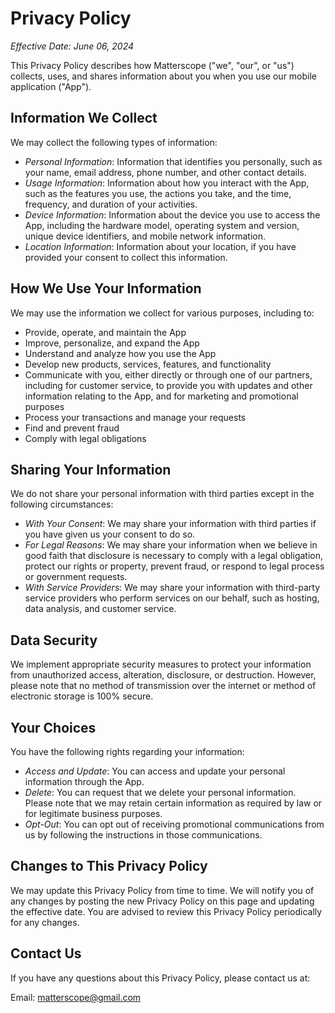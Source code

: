 # Privacy Policy

*Effective Date: June 06, 2024*

This Privacy Policy describes how Matterscope ("we", "our", or "us") collects, uses, and shares information about you when you use our mobile application ("App").

## Information We Collect

We may collect the following types of information:

- *Personal Information*: Information that identifies you personally, such as your name, email address, phone number, and other contact details.
- *Usage Information*: Information about how you interact with the App, such as the features you use, the actions you take, and the time, frequency, and duration of your activities.
- *Device Information*: Information about the device you use to access the App, including the hardware model, operating system and version, unique device identifiers, and mobile network information.
- *Location Information*: Information about your location, if you have provided your consent to collect this information.

## How We Use Your Information

We may use the information we collect for various purposes, including to:

- Provide, operate, and maintain the App
- Improve, personalize, and expand the App
- Understand and analyze how you use the App
- Develop new products, services, features, and functionality
- Communicate with you, either directly or through one of our partners, including for customer service, to provide you with updates and other information relating to the App, and for marketing and promotional purposes
- Process your transactions and manage your requests
- Find and prevent fraud
- Comply with legal obligations

## Sharing Your Information

We do not share your personal information with third parties except in the following circumstances:

- *With Your Consent*: We may share your information with third parties if you have given us your consent to do so.
- *For Legal Reasons*: We may share your information when we believe in good faith that disclosure is necessary to comply with a legal obligation, protect our rights or property, prevent fraud, or respond to legal process or government requests.
- *With Service Providers*: We may share your information with third-party service providers who perform services on our behalf, such as hosting, data analysis, and customer service.

## Data Security

We implement appropriate security measures to protect your information from unauthorized access, alteration, disclosure, or destruction. However, please note that no method of transmission over the internet or method of electronic storage is 100% secure.

## Your Choices

You have the following rights regarding your information:

- *Access and Update*: You can access and update your personal information through the App.
- *Delete*: You can request that we delete your personal information. Please note that we may retain certain information as required by law or for legitimate business purposes.
- *Opt-Out*: You can opt out of receiving promotional communications from us by following the instructions in those communications.

## Changes to This Privacy Policy

We may update this Privacy Policy from time to time. We will notify you of any changes by posting the new Privacy Policy on this page and updating the effective date. You are advised to review this Privacy Policy periodically for any changes.

## Contact Us

If you have any questions about this Privacy Policy, please contact us at:

Email: [matterscope@gmail.com](mailto:matterscope@gmail.com)